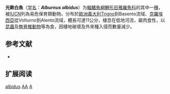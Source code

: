 {{speciesbox
| status =VU
| status_system =IUCN3.1
| genus= Alburnus
| species= albidus
| authority=([[Oronzio_Gabriele_Costa|Costa]], 1838)
| synonyms =
* ''Alburnus alburnus albidus'' <small>(Costa, 1838)</small>
* ''Leuciscus albidus'' <small>Costa, 1838</small>
* ''Leuciscus cordilla'' <small>[[Achille_Valenciennes|Valenciennes]], 1844</small>
* ''Leuciscus vulturius'' <small>Costa, 1838</small>
| synonyms_ref =<ref>{{cite web|url=https://www.biolib.cz/en/taxon/id126573/|title=Italian Bleak ''Alburnus albidus'' (Costa, 1838)|publisher=Biolib.cz|accessdate=24 June 2012|archive-date=2019-12-20|archive-url=https://web.archive.org/web/20191220064932/https://www.biolib.cz/en/taxon/id126573/|dead-url=no}}</ref>
}}
'''光歐白魚'''（[[学名|学名]]：'''''Alburnus albidus'''''）为[[輻鰭魚綱|輻鰭魚綱]][[鯉形目|鯉形目]][[雅羅魚科|雅羅魚科]]的其中一[[種|種]]，被[[IUCN|IUCN]]列為易危保育類動物，分布於[[歐洲|歐洲]][[義大利|義大利]]Trigno到Basento流域、[[克羅埃西亞|克羅埃西亞]]從Volturno到Alento流域，體長可達11公分，棲息在低地河流，屬肉食性，以[[昆蟲|昆蟲]]及[[無脊椎動物|無脊椎動物]]等為食，因棲地破壞及外來種入侵而數量減少。

==参考文献==
{{Reflist}}
*{{FishBase_species|genus=Alburnus|species=albidus|year=2011|month=12}}

==扩展阅读==
{{refbegin}}
{{wikispecies-inline|Alburnus albidus|光歐白魚}}
{{refend}}

{{Taxonbar|from=Q301413}}

[[Category:歐白魚属|albidus]]
[[Category:意大利特有动物|AA]]
[[Category:1838年描述的鱼类|A]]
